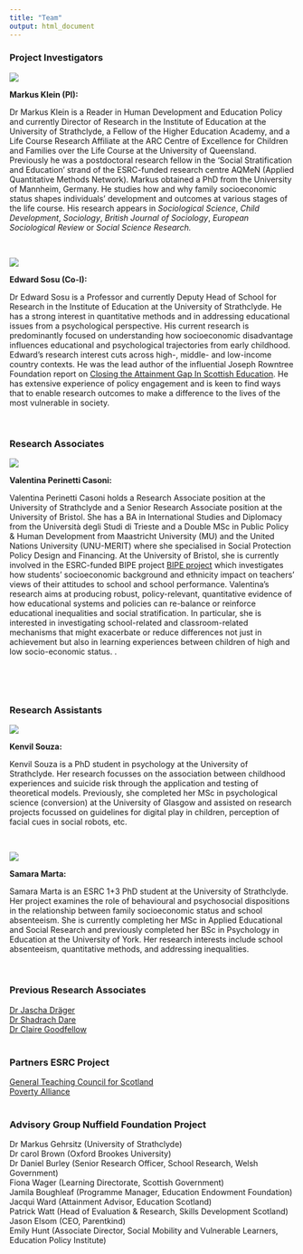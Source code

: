 ```yaml
---
title: "Team"
output: html_document
---
```


<style type="text/css">
.title {
  display: none;
}

#getting-started img {
  margin-right: 10px;
}

<div class="row" style="padding-top: 30px;">
<div class="col-sm-8">

</style>


### Project Investigators  

<div class="row">
<div class="col-sm-3">


![](images/mk.jpg)
</div>

<div class="col-sm-9"> 
<p>**Markus Klein (PI): ** 

Dr Markus Klein is a Reader in Human Development and Education Policy and currently Director of Research in the Institute of Education at the University of Strathclyde, a Fellow of the Higher Education Academy, and a Life Course Research Affiliate at the ARC Centre of Excellence for Children and Families over the Life Course at the University of Queensland. Previously he was a postdoctoral research fellow in the ‘Social Stratification and Education’ strand of the ESRC-funded research centre AQMeN (Applied Quantitative Methods Network). Markus obtained a PhD from the University of Mannheim, Germany. He studies how and why family socioeconomic status shapes individuals’ development and outcomes at various stages of the life course. His research appears in <i>Sociological Science</i>, <i>Child Development</i>, <i>Sociology</i>, <i>British Journal of Sociology</i>, <i>European Sociological Review</i> or <i>Social Science Research.</i>  </p>
</div>
</div><br>


<div class="row">
<div class="col-sm-3">


![](images/es.jpg)
</div>

<div class="col-sm-9"> 
<p>**Edward Sosu (Co-I):**

Dr Edward Sosu is a Professor and currently Deputy Head of School for Research in the Institute of Education at the University of Strathclyde. He has a strong interest in quantitative methods and in addressing educational issues from a psychological perspective. His current research is predominantly focused on understanding how socioeconomic disadvantage influences educational and psychological trajectories from early childhood.  
Edward’s research interest cuts across high-, middle- and low-income country contexts. He was the lead author of the influential Joseph Rowntree Foundation report on [Closing the Attainment Gap In Scottish Education](http://www.jrf.org.uk/sites/files/jrf/education-attainment-scotland-full.pdf). He has extensive experience of policy engagement and is keen to find ways that to enable research outcomes to make a difference to the lives of the most vulnerable in society. </p>
</div>
</div><br>

### Research Associates

<div class="row">
<div class="col-sm-3">

![](images/vpcprofile.png)

</div>

<div class="col-sm-9"> 
<p>**Valentina Perinetti Casoni: **

Valentina Perinetti Casoni holds a Research Associate position at the University of Strathclyde and a Senior Research Associate position at the University of Bristol. She has a BA in International Studies and Diplomacy from the Università degli Studi di Trieste and a Double MSc in Public Policy & Human Development from Maastricht University (MU) and the United Nations University (UNU-MERIT) where she specialised in Social Protection Policy Design and Financing.
At the University of Bristol, she is currently involved in the ESRC-funded BIPE project [BIPE project](https://bipeproject.blogs.bristol.ac.uk/) which investigates how students’ socioeconomic background and ethnicity impact on teachers’ views of their attitudes to school and school performance. Valentina’s research aims at producing robust, policy-relevant, quantitative evidence of how educational systems and policies can re-balance or reinforce educational inequalities and social stratification. In particular, she is interested in investigating school-related and classroom-related mechanisms that might exacerbate or reduce differences not just in achievement but also in learning experiences between children of high and low socio-economic status.
.</i> </p>
</div>
</div><br>

<div class="row">
<div class="col-sm-3">


</div>
</div><br>

### Research Assistants

<div class="row">
<div class="col-sm-3">


![](images/ks.jpg)

</div>

<div class="col-sm-9"> 
<p>**Kenvil Souza: **

Kenvil Souza is a PhD student in psychology at the University of Strathclyde. Her research focusses on the association between childhood experiences and suicide risk through the application and testing of theoretical models. Previously, she completed her MSc in psychological science (conversion) at the University of Glasgow and assisted on research projects focussed on guidelines for digital play in children, perception of facial cues in social robots, etc.</p>
</div>
</div><br>


<div class="row">
<div class="col-sm-3">


![](images/sm2.jpeg)

</div>

<div class="col-sm-9"> 
<p>**Samara Marta: **

Samara Marta is an ESRC 1+3 PhD student at the University of Strathclyde. Her project examines the role of behavioural and psychosocial dispositions in the relationship between family socioeconomic status and school absenteeism. She is currently completing her MSc in Applied Educational and Social Research and previously completed her BSc in Psychology in Education at the University of York. Her research interests include school absenteeism, quantitative methods, and addressing inequalities.</p>
</div>
</div><br>




### Previous Research Associates
[Dr Jascha Dräger](https://www.diw.de/de/diw_01.c.881111.de/personen/draeger__jascha.html) <br>
[Dr Shadrach Dare](https://www.gcu.ac.uk/staff/shadrachdare)  
[Dr Claire Goodfellow](https://www.researchgate.net/profile/Claire-Goodfellow)  <br>  <br>

### Partners ESRC Project  
[General Teaching Council for Scotland](https://www.gtcs.org.uk/)  
[Poverty Alliance](https://www.povertyalliance.org/) <br>  <br>


### Advisory Group Nuffield Foundation Project
Dr Markus Gehrsitz (University of Strathclyde)  <br>
Dr carol Brown (Oxford Brookes University)  <br>
Dr Daniel Burley (Senior Research Officer, School Research, Welsh Government)  <br>
Fiona Wager (Learning Directorate, Scottish Government)  <br>
Jamila Boughleaf (Programme Manager, Education Endowment Foundation)  <br>
Jacqui Ward (Attainment Advisor, Education Scotland)  <br>
Patrick Watt (Head of Evaluation & Research, Skills Development Scotland)  <br>
Jason Elsom (CEO, Parentkind)  <br>
Emily Hunt (Associate Director, Social Mobility and Vulnerable Learners, Education Policy Institute)




